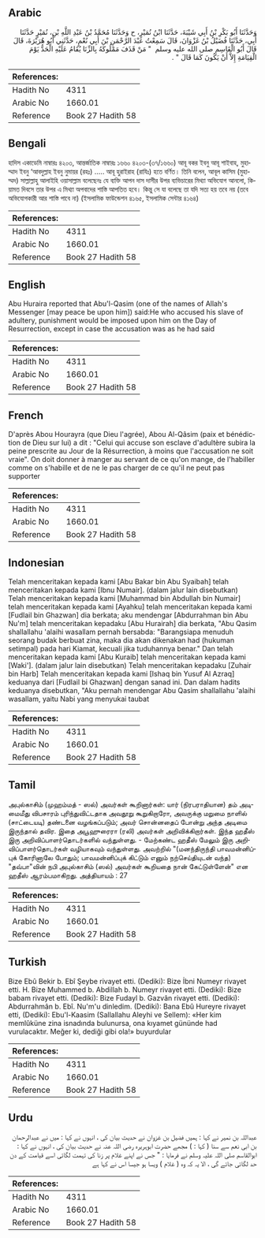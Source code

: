 ## Arabic


<div dir="rtl" lang="ar" style={{fontSize:'larger',backgroundColor:'#f8f9fa',padding:20}}>
وَحَدَّثَنَا أَبُو بَكْرِ بْنُ أَبِي شَيْبَةَ، حَدَّثَنَا ابْنُ نُمَيْرٍ، ح وَحَدَّثَنَا مُحَمَّدُ بْنُ عَبْدِ اللَّهِ بْنِ، نُمَيْرٍ حَدَّثَنَا أَبِي، حَدَّثَنَا فُضَيْلُ بْنُ غَزْوَانَ، قَالَ سَمِعْتُ عَبْدَ الرَّحْمَنِ بْنَ أَبِي نُعْمٍ، حَدَّثَنِي أَبُو هُرَيْرَةَ، قَالَ قَالَ أَبُو الْقَاسِمِ صلى الله عليه وسلم ‏ "‏ مَنْ قَذَفَ مَمْلُوكَهُ بِالزِّنَا يُقَامُ عَلَيْهِ الْحَدُّ يَوْمَ الْقِيَامَةِ إِلاَّ أَنْ يَكُونَ كَمَا قَالَ ‏"‏ ‏.‏
</div>
<div style={{backgroundColor:'#f8f9fa',padding:20, marginBottom: 10}}><table> <thead> <tr> <th>References:</th> <th></th> </tr> </thead> <tbody><tr><td>Hadith No</td><td>4311</td></tr><tr><td>Arabic No</td><td>1660.01</td></tr><tr><td>Reference</td><td>Book 27 Hadith 58</td></tr></tbody></table></div>

## Bengali


<div dir="ltr" lang="bn" style={{fontSize:'larger',backgroundColor:'#f8f9fa',padding:20}}>
হাদিস একাডেমি নাম্বারঃ ৪২০৩, আন্তর্জাতিক নাম্বারঃ ১৬৬০ ৪২০৩-(৩৭/১৬৬০) আবূ বকর ইবনু আবূ শাইবাহ, মুহাম্মাদ ইবনু ‘আবদুল্লাহ ইবনু নুমায়র (রহঃ) ..... আবূ হুরাইরাহ (রাযিঃ) হতে বর্ণিত। তিনি বলেন, আবূল কাসিম (মুহাম্মদ) সাল্লাল্লাহু আলাইহি ওয়াসাল্লাম বলেছেনঃ যে ব্যক্তি আপন দাস দাসীর উপর ব্যভিচারের মিথ্যা অভিযোগ আনলো, কিয়ামত দিবসে তার উপর এ মিথ্যা অপবাদের শাস্তি আপতিত হবে। কিন্তু সে যা বলেছে তা যদি সত্য হয় তবে নয় (তবে অভিযোগকারী আর শাস্তি পাবে না) (ইসলামিক ফাউন্ডেশন ৪১৬৫, ইসলামিক সেন্টার ৪১৬৪)
</div>
<div style={{backgroundColor:'#f8f9fa',padding:20, marginBottom: 10}}><table> <thead> <tr> <th>References:</th> <th></th> </tr> </thead> <tbody><tr><td>Hadith No</td><td>4311</td></tr><tr><td>Arabic No</td><td>1660.01</td></tr><tr><td>Reference</td><td>Book 27 Hadith 58</td></tr></tbody></table></div>

## English


<div dir="ltr" lang="en" style={{fontSize:'larger',backgroundColor:'#f8f9fa',padding:20}}>
Abu Huraira reported that Abu'l-Qasim (one of the names of Allah's Messenger [may peace be upon him]) said:He who accused his slave of adultery, punishment would be imposed upon him on the Day of Resurrection, except in case the accusation was as he had said
</div>
<div style={{backgroundColor:'#f8f9fa',padding:20, marginBottom: 10}}><table> <thead> <tr> <th>References:</th> <th></th> </tr> </thead> <tbody><tr><td>Hadith No</td><td>4311</td></tr><tr><td>Arabic No</td><td>1660.01</td></tr><tr><td>Reference</td><td>Book 27 Hadith 58</td></tr></tbody></table></div>

## French


<div dir="ltr" lang="fr" style={{fontSize:'larger',backgroundColor:'#f8f9fa',padding:20}}>
D'après Abou Hourayra (que Dieu l'agrée), Abou Al-Qâsim (paix et bénédiction de Dieu sur lui) a dit : "Celui qui accuse son esclave d'adultère subira la peine prescrite au Jour de la Résurrection, à moins que l'accusation ne soit vraie". On doit donner à manger au servant de ce qu'on mange, de l'habiller comme on s'habille et de ne le pas charger de ce qu'il ne peut pas supporter
</div>
<div style={{backgroundColor:'#f8f9fa',padding:20, marginBottom: 10}}><table> <thead> <tr> <th>References:</th> <th></th> </tr> </thead> <tbody><tr><td>Hadith No</td><td>4311</td></tr><tr><td>Arabic No</td><td>1660.01</td></tr><tr><td>Reference</td><td>Book 27 Hadith 58</td></tr></tbody></table></div>

## Indonesian


<div dir="ltr" lang="id" style={{fontSize:'larger',backgroundColor:'#f8f9fa',padding:20}}>
Telah menceritakan kepada kami [Abu Bakar bin Abu Syaibah] telah menceritakan kepada kami [Ibnu Numair]. (dalam jalur lain disebutkan) Telah menceritakan kepada kami [Muhammad bin Abdullah bin Numair] telah menceritakan kepada kami [Ayahku] telah menceritakan kepada kami [Fudlail bin Ghazwan] dia berkata; aku mendengar [Abdurrahman bin Abu Nu'm] telah menceritakan kepadaku [Abu Hurairah] dia berkata, "Abu Qasim shallallahu 'alaihi wasallam pernah bersabda: "Barangsiapa menuduh seorang budak berbuat zina, maka dia akan dikenakan had (hukuman setimpal) pada hari Kiamat, kecuali jika tuduhannya benar." Dan telah menceritakan kepada kami [Abu Kuraib] telah menceritakan kepada kami [Waki']. (dalam jalur lain disebutkan) Telah menceritakan kepadaku [Zuhair bin Harb] Telah menceritakan kepada kami [Ishaq bin Yusuf Al Azraq] keduanya dari [Fudlail bi Ghazwan] dengan sanad ini. Dan dalam hadits keduanya disebutkan, "Aku pernah mendengar Abu Qasim shallallahu 'alaihi wasallam, yaitu Nabi yang menyukai taubat
</div>
<div style={{backgroundColor:'#f8f9fa',padding:20, marginBottom: 10}}><table> <thead> <tr> <th>References:</th> <th></th> </tr> </thead> <tbody><tr><td>Hadith No</td><td>4311</td></tr><tr><td>Arabic No</td><td>1660.01</td></tr><tr><td>Reference</td><td>Book 27 Hadith 58</td></tr></tbody></table></div>

## Tamil


<div dir="ltr" lang="ta" style={{fontSize:'larger',backgroundColor:'#f8f9fa',padding:20}}>
அபுல்காசிம் (முஹம்மத் - ஸல்) அவர்கள் கூறினார்கள்: யார் (நிரபராதியான) தம் அடிமைமீது விபசாரம் புரிந்துவிட்டதாக அவதூறு கூறுகிறாரோ, அவருக்கு மறுமை நாளில் (சாட்டையடி) தண்டனை வழங்கப்படும்; அவர் சொன்னதைப் போன்று அந்த அடிமை இருந்தால் தவிர. இதை அபூஹுரைரா (ரலி) அவர்கள் அறிவிக்கிறார்கள். இந்த ஹதீஸ் இரு அறிவிப்பாளர்தொடர்களில் வந்துள்ளது. - மேற்கண்ட ஹதீஸ் மேலும் இரு அறிவிப்பாளர்தொடர்கள் வழியாகவும் வந்துள்ளது. அவற்றில் "(மனந்திருந்தி பாவமன்னிப்புக் கோரினாலே போதும்; பாவமன்னிப்புக் கிட்டும் எனும் நற்செய்தியுடன் வந்த) "தவ்பா"வின் நபி அபுல்காசிம் (ஸல்) அவர்கள் கூறியதை நான் கேட்டுள்ளேன்" என ஹதீஸ் ஆரம்பமாகிறது. அத்தியாயம் : 27
</div>
<div style={{backgroundColor:'#f8f9fa',padding:20, marginBottom: 10}}><table> <thead> <tr> <th>References:</th> <th></th> </tr> </thead> <tbody><tr><td>Hadith No</td><td>4311</td></tr><tr><td>Arabic No</td><td>1660.01</td></tr><tr><td>Reference</td><td>Book 27 Hadith 58</td></tr></tbody></table></div>

## Turkish


<div dir="ltr" lang="tr" style={{fontSize:'larger',backgroundColor:'#f8f9fa',padding:20}}>
Bize Ebû Bekir b. Ebî Şeybe rivayet etti. (Dediki): Bize İbni Numeyr rivayet etti. H. Bize Muhammed b. Abdillah b. Numeyr rivayet etti. (Dediki): Bize babam rivayet etti. (Dediki): Bize Fudayl b. Gazvân rivayet etti. (Dediki): Abdurrahmân b. Ebî. Nu'm'u dinledim. (Dediki): Bana Ebû Hureyre rivayet etti, (Dediki): Ebu'l-Kaasim (Sallallahu Aleyhi ve Sellem): «Her kim memlûküne zina isnadında bulunursa, ona kıyamet gününde had vurulacaktır. Meğer ki, dediği gibi ola!» buyurdular
</div>
<div style={{backgroundColor:'#f8f9fa',padding:20, marginBottom: 10}}><table> <thead> <tr> <th>References:</th> <th></th> </tr> </thead> <tbody><tr><td>Hadith No</td><td>4311</td></tr><tr><td>Arabic No</td><td>1660.01</td></tr><tr><td>Reference</td><td>Book 27 Hadith 58</td></tr></tbody></table></div>

## Urdu


<div dir="rtl" lang="ur" style={{fontSize:'larger',backgroundColor:'#f8f9fa',padding:20}}>
عبداللہ بن نمیر نے کہا : ہمیں فضیل بن غزوان نے حدیث بیان کی ، انہوں نے کہا : میں نے عبدالرحمان بن ابی نعم سے سنا ( کہا : ) مجھے حضرت ابوہریرہ رضی اللہ عنہ نے حدیث بیان کی ، انہوں نے کہا : ابوالقاسم صلی اللہ علیہ وسلم نے فرمایا : " جس نے اپنے غلام پر زنا کی تہمت لگائی اسے قیامت کے دن حد لگائی جائے گی ، الا یہ کہ وہ ( غلام ) ویسا ہو جیسا اس نے کہا ہے
</div>
<div style={{backgroundColor:'#f8f9fa',padding:20, marginBottom: 10}}><table> <thead> <tr> <th>References:</th> <th></th> </tr> </thead> <tbody><tr><td>Hadith No</td><td>4311</td></tr><tr><td>Arabic No</td><td>1660.01</td></tr><tr><td>Reference</td><td>Book 27 Hadith 58</td></tr></tbody></table></div>